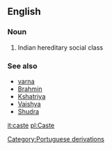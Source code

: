 ==English==
===Noun===
#Indian hereditary social class

===See also===
*[[varna]]
*[[Brahmin]]
*[[Kshatriya]]
*[[Vaishya]]
*[[Shudra]]

[[it:caste]]
[[pl:Caste]]
[[Category:Portuguese derivations]]